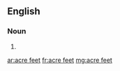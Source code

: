 ==English==

===Noun===
{{head|en|plural|head=[[acre]] [[feet]]}}

# {{plural of|acre foot|lang=en|nocat=1}}

[[ar:acre feet]]
[[fr:acre feet]]
[[mg:acre feet]]